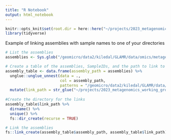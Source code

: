 ```yaml
---
title: "R Notebook"
output: html_notebook
---
```


```r
knitr::opts_knit$set(root.dir = here::here("~/projects/2023_metagenomics_working_group/"))
library(tidyverse)

```

Example of linking assemblies with sample names to one of your directories
```r
# List the assemblies
assemblies <- Sys.glob("/geomicro/data2/kiledal/GLAMR/data/omics/metagenomes/*/assembly/megahit_noNORM/final.contigs.renamed.fa")

# Create a table of the assemblies, SampleIDs, and the path to link to
assembly_table <- data.frame(assembly_path = assemblies) %>% 
  unglue::unglue_unnest(data = ., 
                        col = assembly_path,
                        patterns = "/geomicro/data2/kiledal/GLAMR/data/omics/metagenomes/{SampleID}/assembly/megahit_noNORM/final.contigs.renamed.fa",remove = FALSE) %>% 
  mutate(link_path = str_glue("~/projects/2023_metagenomics_working_group/assemblies/{SampleID}_contigs.renamed.fasta"))
  
#Create the directory for the links
assembly_table$link_path %>% 
  dirname() %>% 
  unique() %>% 
  fs::dir_create(recurse = TRUE)

# Link the assemblies
fs::link_create(assembly_table$assembly_path, assembly_table$link_path)
```

